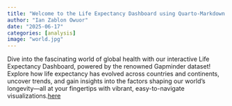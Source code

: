 ```yaml
---
title: "Welcome to the Life Expectancy Dashboard using Quarto-Markdown!"
author: "Ian Zablon Owuor"
date: "2025-06-17"
categories: [analysis]
image: "world.jpg"
---
```


Dive into the fascinating world of global health with our interactive Life Expectancy Dashboard, powered by the renowned Gapminder dataset! Explore how life expectancy has evolved across countries and continents, uncover trends, and gain insights into the factors shaping our world’s longevity—all at your fingertips with vibrant, easy-to-navigate visualizations.[here]()